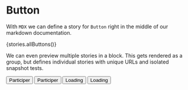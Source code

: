 


<Meta title="MDX|Button" component={Button} />

# Button

With `MDX` we can define a story for `Button` right in the middle of our
markdown documentation.


<Story name="all buttons">
  {stories.allButtons()}
</Story>


We can even preview multiple stories in a block. This
gets rendered as a group, but defines individual stories
with unique URLs and isolated snapshot tests.

<Preview>
  <Story name="without props">
      <Button>Participer</Button>
  </Story>
  <Story name="outlined">
      <Button variant="outlined">Participer</Button>
  </Story>
  <Story name="loading">
      <Button loading={true}>Loading</Button>
  </Story>
  <Story name="outlined and loading">
      <Button
        loading={true}
        variant="outlined"
      >
        Loading
      </Button>
  </Story>
</Preview>
